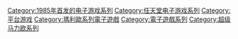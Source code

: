 {{DEFAULTSORT:Super Mario}}
[[Category:1985年首发的电子游戏系列|Category:1985年首发的电子游戏系列]]
[[Category:任天堂电子游戏系列|Category:任天堂电子游戏系列]]
[[Category:平台游戏|Category:平台游戏]]
[[Category:瑪利歐系列電子遊戲|Category:瑪利歐系列電子遊戲]]
[[Category:電子遊戲系列|Category:電子遊戲系列]]
[[Category:超级马力欧系列|Category:超级马力欧系列]]